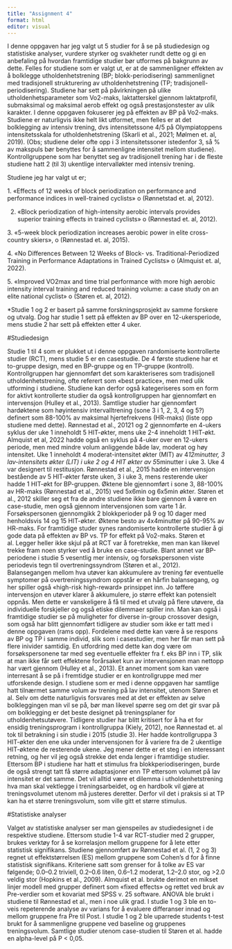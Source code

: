 ```yaml
---
title: "Assignment 4"
format: html
editor: visual
---
```


I denne oppgaven har jeg valgt ut 5 studier for å se på studiedesign og statistiske analyser, vurdere styrker og svakheter rundt dette og gi en anbefaling på hvordan framtidige studier bør utformes på bakgrunn av dette. Felles for studiene som er valgt ut, er at de sammenligner effekten av å bolklegge utholdenhetstrening (BP; blokk-periodisering) sammenlignet med tradisjonell strukturering av utholdenhetstrening (TP; tradisjonell-periodisering). Studiene har sett på påvirkningen på ulike utholdenhetsparameter som Vo2-maks, laktatterskel gjennom laktatprofil, submaksimal og maksimal aerob effekt og også prestasjonstester av ulik karakter. I denne oppgaven fokuserer jeg på effekten av BP på Vo2-maks. Studiene er naturligvis ikke helt likt utformet, men felles er at det bolklegging av intensiv trening, dvs intensitetssone 4/5 på Olympiatoppens intensitetsskala for utholdenhetstrening (Skarli et al., 2021; Mølmen et. al, 2019). (Obs; studiene deler ofte opp i 3 intensitetssoner istedenfor 3, så % av makspuls bør benyttes for å sammenligne intensitet mellom studiene). Kontrollgruppene som har benyttet seg av tradisjonell trening har i de fleste studiene hatt 2 (til 3) ukentlige intervalløkter med intensiv trening.

Studiene jeg har valgt ut er;

1\. «Effects of 12 weeks of block periodization on performance and performance indices in well-trained cyclists» o (Rønnetstad et. al, 2012).

2. «Block periodization of high-intensity aerobic intervals provides superior training effects in trained cyclists» o (Rønnestad et. al, 2012).

3\. «5-week block periodization increases aerobic power in elite cross-country skiers», o (Rønnestad et. al, 2015).

4\. «No Differences Between 12 Weeks of Block- vs. Traditional-Periodized Training in Performance Adaptations in Trained Cyclists» o (Almquist et. al, 2022).

5\. «Improved VO2max and time trial performance with more high aerobic intensity interval training and reduced training volume: a case study on an elite national cyclist» o (Støren et. al, 2012). \

*Studie 1 og 2 er basert på samme forskningsprosjekt av samme forskere og utvalg. Dog har studie 1 sett på effekten av BP over en 12-ukersperiode, mens studie 2 har sett på effekten etter 4 uker.

#Studiedesign

Studie 1 til 4 som er plukket ut i denne oppgaven randomiserte kontrollerte studier (RCT), mens studie 5 er en casestudie. De 4 første studiene har et to-gruppe design, med en BP-gruppe og en TP-gruppe (kontroll). Kontrollgruppen har gjennomført det som karakteriseres som tradisjonell utholdenhetstrening, ofte referert som «best practice», men med ulik utforming i studiene. Studiene kan derfor også kategeriseres som en form for aktivt kontrollerte studier da også kontrollgruppen har gjennomført en intervensjon (Hulley et al., 2013). Samtlige studier har gjennomført hardøktene som høyintensiv intervalltrening (sone 3 i 1, 2, 3, 4 og 5?) definert som 88-100% av maksimal hjertefrekvens (HR-maks) (liste opp studiene med dette). Rønnestad et al., 20121 og 2 gjennomførte en 4-ukers syklus der uke 1 inneholdt 5 HIT-økter, mens uke 2-4 inneholdt 1 HIT-økt. Almquist et al, 2022 hadde også en syklus på 4-uker over en 12-ukers periode, men med mindre volum anliggende både lav, moderat og høy intensitet. Uke 1 inneholdt 4 moderat-intensitet økter (MIT) av 4*12minutter, 3 lav-intensitets økter (LIT) i uke 2 og 4 HIT økter av 5*5minutter i uke 3. Uke 4 var designert til restitusjon. Rønnestad et al., 2015 hadde en intervensjon bestående av 5 HIT-økter første uken, 3 i uke 3, mens resterende uker hadde 1 HIT-økt for BP-gruppen. Øktene ble gjennomført i sone 3, 88-100% av HR-maks (Rønnestad et al., 2015) ved 5x6min og 6x5min økter. Støren et al., 2012 skiller seg et fra de andre studiene ikke bare gjennom å være en case-studie, men også gjennom intervensjonen som varte 1 år. Forsøkspersonen gjennomgikk 2 blokkperioder på 9 og 10 dager med henholdsvis 14 og 15 HIT-økter. Øktene besto av 4x4minutter på 90-95% av HR-maks. For framtidige studer synes randomiserte kontrollerte studier å gi gode data på effekten av BP vs. TP for effekt på Vo2-maks. Støren et al. Legger heller ikke skjul på at RCT var å foretrekke, men man kan likevel trekke fram noen styrker ved å bruke en case-studie. Blant annet var BP-periodene i studie 5 vesentlig mer intensiv, og forsøkspersonen viste periodevis tegn til overtreningssyndrom (Støren et al., 2012). Balansegangen mellom hva utøver kan akkumulere av trening før eventuelle symptomer på overtreningssyndrom oppstår er en hårfin balansegang, og her spiller også «high-risk high-reward» prinsippet inn. Jo tøffere intervensjon en utøver klarer å akkumulere, jo større effekt kan potensielt oppnås. Men dette er vanskeligere å få til med et utvalg på flere utøvere, da individuelle forskjeller og også etiske dilemmaer spiller inn. Man kan også i framtidige studier se på muligheter for diverse in-group crossover design, som også har blitt gjennomført tidligere av studier som ikke er tatt med i denne oppgaven (rams opp). Fordelene med dette kan være å se respons av BP og TP i samme individ, slik som i casestudier, men her får man sett på flere inivider samtidig. En utfordring med dette kan dog være om forsøkspersonene tar med seg eventuelle effekter fra f. eks BP inn i TP, slik at man ikke får sett effektene forårsaket kun av intervensjonen man nettopp har vært gjennom (Hulley et al., 2013). Et annet moment som kan være interresant å se på i fremtidge studier er en kontrollgruppe med mer utforskende design. I studiene som er med i denne oppgaven har samtlige hatt tilnærmet samme volum av trening på lav intensitet, utenom Støren et al. Selv om dette naturligvis forsvares med at det er effekten av selve bolkleggingen man vil se på, bør man likevel spørre seg om det gir svar på om bolklegging er det beste designet på treningsplaner for utholdenhetsutøvere. Tidligere studier har blitt kritisert for å ha et for ensidig treningsprogram i kontrollgruppa (Kiely, 2012), noe Rønnestad et. al tok til betrakning i sin studie i 2015 (studie 3). Her hadde kontrollgruppa 3 HIT-økter den ene uka under intervensjonen for å variere fra de 2 ukentlige HIT-øktene de resterende ukene. Jeg mener dette er et steg i en interessant retning, og her vil jeg også strekke det enda lenger i framtidige studier. Ettersom BP i studiene har hatt et stimulus fra blokkperiodiseringen, burde de også strengt tatt få større adaptasjoner enn TP ettersom volumet på lav intensitet er det samme. Det vil alltid være et dilemma i utholdenhetstrening hva man skal vektlegge i treningsarbeidet, og en hardbolk vil gjøre at treningsvolumet utenom må justeres deretter. Derfor vil det i praksis si at TP kan ha et større treningsvolum, som ville gitt et større stimulus.

#Statistiske analyser 

Valget av statistiske analyser ser man gjenspeiles av studiedesignet i de respektive studiene. Ettersom studie 1-4 var RCT-studier med 2 grupper, brukes verktøy for å se korrelasjon mellom gruppene for å lete etter statistisk signifikans. Studiene gjennomført av Rønnestad et al. (1, 2 og 3) regnet ut effektstørrelsen (ES) mellom gruppene som Cohen's d for å finne statistisk signifikans. Kriteriene satt som grenser for å tolke av ES var følgende; 0.0--0.2 triviell, 0.2--0.6 liten, 0.6--1.2 moderat, 1.2--2.0 stor, og \>2.0 veldig stor (Hopkins et al., 2009). Almquist et al. brukte derimot en mikset linjer modell med grupper definert som «fixed effects» og rettet ved bruk av Pre-verdier som et kovariat med SPSS v. 25 software. ANOVA ble brukt i studiene til Rønnestad et al., men i noe ulik grad. I studie 1 og 3 ble en to-veis repeterende analyse av varians for å evaluere differanser innad og mellom gruppene fra Pre til Post. I studie 1 og 2 ble uparrede students t-test brukt for å sammenligne gruppene ved baseline og gruppenes treningsvolum. Samtlige studier utenom case-studien til Støren et al. hadde en alpha-level på P \< 0,05.
